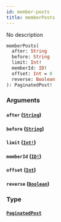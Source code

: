 ```yaml
---
id: member-posts
title: memberPosts
---
```


No description

```graphql
memberPosts(
  after: String
  before: String
  limit: Int!
  memberId: ID!
  offset: Int = 0
  reverse: Boolean
): PaginatedPost!

```

### Arguments

#### `after` ([`String`](/graphql/scalars/string))

#### `before` ([`String`](/graphql/scalars/string))

#### `limit` ([`Int!`](/graphql/scalars/int))

#### `memberId` ([`ID!`](/graphql/scalars/id))

#### `offset` ([`Int`](/graphql/scalars/int))

#### `reverse` ([`Boolean`](/graphql/scalars/boolean))

### Type

#### [`PaginatedPost`](/graphql/objects/paginated-post)

